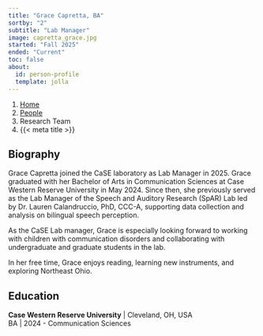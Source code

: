 ```yaml
---
title: "Grace Capretta, BA"
sortby: "2"
subtitle: "Lab Manager"
image: capretta_grace.jpg
started: "Fall 2025"
ended: "Current"
toc: false
about:
  id: person-profile
  template: jolla
---
```


```{=html}
<nav aria-label="breadcrumb">
  <ol class="breadcrumb">
    <li class="breadcrumb-item"><a href="../../index.html">Home</a></li>
    <li class="breadcrumb-item"><a href="../../people.html">People</a></li>
    <li class="breadcrumb-item active">Research Team</li>
    <li class="breadcrumb-item active" aria-current="page">{{< meta title >}}</li>
  </ol>
</nav>
```
::: {#person-profile}
## Biography

Grace Capretta joined the CaSE laboratory as Lab Manager in 2025. Grace graduated with her Bachelor of Arts in Communication Sciences at Case Western Reserve University in May 2024. Since then, she previously served as the Lab Manager of the Speech and Auditory Research (SpAR) Lab led by Dr. Lauren Calandruccio, PhD, CCC-A, supporting data collection and analysis on bilingual speech perception.

As the CaSE Lab manager, Grace is especially looking forward to working with children with communication disorders and collaborating with undergraduate and graduate students in the lab. 

In her free time, Grace enjoys reading, learning new instruments, and exploring Northeast Ohio.

## Education

**Case Western Reserve University** \| Cleveland, OH, USA<br /> BA \| 2024
  - Communication Sciences


:::
